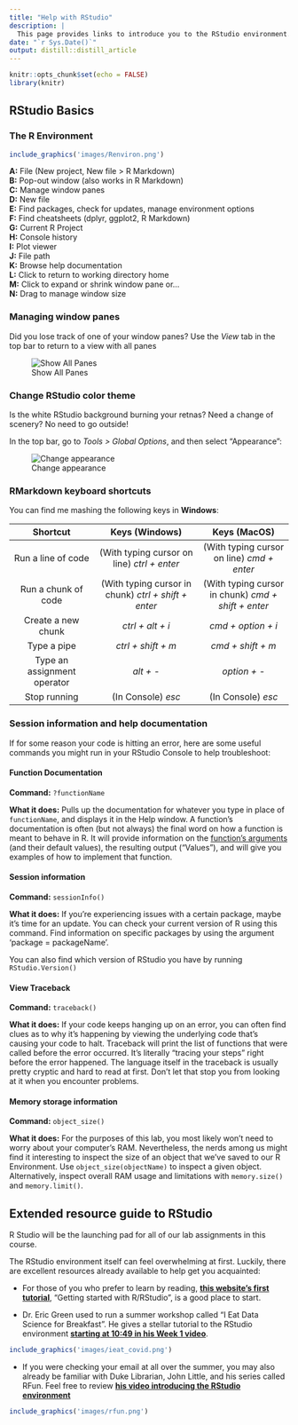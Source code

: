 ```yaml
---
title: "Help with RStudio"
description: |
  This page provides links to introduce you to the RStudio environment.
date: "`r Sys.Date()`"
output: distill::distill_article
---
```


```r
knitr::opts_chunk$set(echo = FALSE)
library(knitr)
```

## RStudio Basics

### The R Environment

```r
include_graphics('images/Renviron.png')
```

<aside>
**A:** File (New project, New file > R Markdown)  
**B:** Pop-out window (also works in R Markdown)  
**C:** Manage window panes  
**D:** New file  
**E:** Find packages, check for updates, manage environment options  
**F:** Find cheatsheets (dplyr, ggplot2, R Markdown)  
**G:** Current R Project  
**H:** Console history  
**I:** Plot viewer  
**J:** File path  
**K:** Browse help documentation  
**L:** Click to return to working directory home  
**M:** Click to expand or shrink window pane or...  
**N:** Drag to manage window size
</aside>

### Managing window panes

Did you lose track of one of your window panes? Use the *View* tab in the top bar to return to a view with all panes

![Show All Panes](images/show_windows.png)

### Change RStudio color theme

Is the white RStudio background burning your retnas? Need a change of scenery? No need to go outside! 

In the top bar, go to *Tools > Global Options*, and then select "Appearance":

![Change appearance](images/change_theme.png)

### RMarkdown keyboard shortcuts

You can find me mashing the following keys in __Windows__:

|     Shortcut     |    Keys (Windows)    |   Keys (MacOS)    |
|:----------------:|:--------------------:|:-----------------:|
| Run a line of code | (With typing cursor on line) *ctrl + enter* |  (With typing cursor on line) *cmd + enter* |
| Run a chunk of code | (With typing cursor in chunk) *ctrl + shift + enter* |(With typing cursor in chunk) *cmd + shift + enter* |
| Create a new chunk | *ctrl + alt + i* | *cmd + option + i* |
| Type a pipe | *ctrl + shift + m* | *cmd + shift + m* |
| Type an assignment operator | *alt + -* | *option + -* |
| Stop running | (In Console) *esc* | (In Console) *esc* |

### Session information and help documentation

If for some reason your code is hitting an error, here are some useful commands you might run in your RStudio Console to help troubleshoot:

#### Function Documentation

__Command:__ `?functionName`

__What it does:__ Pulls up the documentation for whatever you type in place of `functionName`, and displays it in the Help window. A function's documentation is often (but not always) the final word on how a function is meant to behave in R. It will provide information on the [function's arguments](https://dghi-biostat.github.io/biostatlab/docs/help_packages.html#objects-functions-and-arguments) (and their default values), the resulting output ("Values"), and will give you examples of how to implement that function. 

#### Session information

__Command:__ `sessionInfo()`

__What it does:__ If you're experiencing issues with a certain package, maybe it's time for an update. You can check your current version of R using this command. Find information on specific packages by using the argument 'package = packageName'. 

You can also find which version of RStudio you have by running `RStudio.Version()`

#### View Traceback

__Command:__ `traceback()`

__What it does:__ If your code keeps hanging up on an error, you can often find clues as to why it's happening by viewing the underlying code that's causing your code to halt. Traceback will print the list of functions that were called before the error occurred. It's literally "tracing your steps" right before the error happened. The language itself in the traceback is usually pretty cryptic and hard to read at first. Don't let that stop you from looking at it when you encounter problems. 

#### Memory storage information

__Command:__ `object_size()`

__What it does:__ For the purposes of this lab, you most likely won't need to worry about your computer's RAM. Nevertheless, the nerds among us might find it interesting to inspect the size of an object that we've saved to our R Environment. Use `object_size(objectName)` to inspect a given object. Alternatively, inspect overall RAM usage and limitations with `memory.size()` and `memory.limit()`. 

## Extended resource guide to RStudio

R Studio will be the launching pad for all of our lab assignments in this course. 

The RStudio environment itself can feel overwhelming at first. Luckily, there are excellent resources already available to help get you acquainted:

* For those of you who prefer to learn by reading, [__this website's first tutorial__](https://aosmith.shinyapps.io/part1_rbasics_getting_started/#section-introduction), "Getting started with R/RStudio", is a good place to start.

* Dr. Eric Green used to run a summer workshop called "I Eat Data Science for Breakfast". He gives a stellar tutorial to the RStudio environment [__starting at 10:49 in his Week 1 video__](https://youtu.be/fntu_jMsWWE?t=649).

<aside>
```r
include_graphics('images/ieat_covid.png')
```
</aside>

* If you were checking your email at all over the summer, you may also already be familiar with Duke Librarian, John Little, and his series called RFun. Feel free to review [__his video introducing the RStudio environment__](https://www.youtube.com/watch?v=Wmozk2qEsL0&t=38s)

<aside>
```r
include_graphics('images/rfun.png')
```
</aside>



